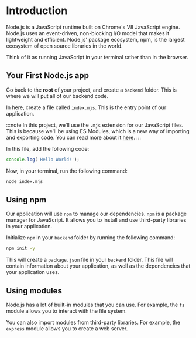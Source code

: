 # Introduction

Node.js is a JavaScript runtime built on Chrome's V8 JavaScript engine. Node.js uses an event-driven, non-blocking I/O model that makes it lightweight and efficient. Node.js' package ecosystem, npm, is the largest ecosystem of open source libraries in the world.

Think of it as running JavaScript in your terminal rather than in the browser.

## Your First Node.js app

Go back to the **root** of your project, and create a `backend` folder. This is where we will put all of our backend code.

In here, create a file called `index.mjs`. This is the entry point of our application.

:::note
In this project, we'll use the `.mjs` extension for our JavaScript files. This is because we'll be using ES Modules, which is a new way of importing and exporting code. You can read more about it [here](https://developer.mozilla.org/en-US/docs/Web/JavaScript/Guide/Modules).
:::

In this file, add the following code:

```js
console.log('Hello World!');
```

Now, in your terminal, run the following command:

```bash
node index.mjs
```

## Using npm

Our application will use `npm` to manage our dependencies. `npm` is a package manager for JavaScript. It allows you to install and use third-party libraries in your application.

Initialize `npm` in your `backend` folder by running the following command:

```bash
npm init -y
```

This will create a `package.json` file in your `backend` folder. This file will contain information about your application, as well as the dependencies that your application uses.

## Using modules

Node.js has a lot of built-in modules that you can use. For example, the `fs` module allows you to interact with the file system.

You can also import modules from third-party libraries. For example, the `express` module allows you to create a web server.
